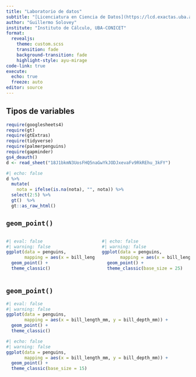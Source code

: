 ```yaml
---
title: "Laboratorio de datos"
subtitle: "[Licenciatura en Ciencia de Datos](https://lcd.exactas.uba.ar/)"
author: "Guillermo Solovey"
institute: "Instituto de Cálculo, UBA-CONICET"
format:
  revealjs:
    theme: custom.scss
    transition: fade
    background-transition: fade
    highlight-style: ayu-mirage
code-link: true
execute:
  echo: true
  freeze: auto
editor: source
---
```


## Tipos de variables 

```r
require(googlesheets4)
require(gt)
require(gtExtras)
require(tidyverse)
require(palmerpenguins)
require(gapminder)
gs4_deauth()
d <- read_sheet("18J1bkmN3UosFHQ5naGwYkJODJxevaFv9RkREhu_3kFY")
```


```r
#| echo: false
d %>% 
  mutate(
    nota = ifelse(is.na(nota), "", nota)) %>%
  select(2:5) %>%
  gt()  %>%
  gt::as_raw_html() 
```

## `geom_point()`


::: columns

::: {.column  width="50%"}
```r
#| eval: false
#| warning: false
ggplot(data = penguins, 
       mapping = aes(x = bill_length_mm, y = bill_depth_mm)) + 
  geom_point() + 
  theme_classic()
```
:::

::: {.column  width="50%"}
```r
#| echo: false
#| warning: false
ggplot(data = penguins, 
       mapping = aes(x = bill_length_mm, y = bill_depth_mm)) + 
  geom_point() + 
  theme_classic(base_size = 25)
```
:::

:::




## `geom_point()`

```r
#| eval: false
#| warning: false
ggplot(data = penguins, 
       mapping = aes(x = bill_length_mm, y = bill_depth_mm)) + 
  geom_point() + 
  theme_classic()
```

```r
#| echo: false
#| warning: false
ggplot(data = penguins, 
       mapping = aes(x = bill_length_mm, y = bill_depth_mm)) + 
  geom_point() + 
  theme_classic(base_size = 15)
```


